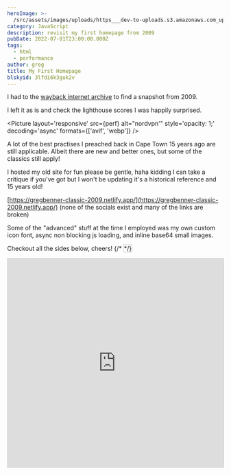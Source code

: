 ```yaml
---
heroImage: >-
  /src/assets/images/uploads/https___dev-to-uploads.s3.amazonaws.com_uploads_articles_tc5vcx1t4kfoget0917e.png
category: JavaScript
description: revisit my first homepage from 2009
pubDate: 2022-07-01T23:00:00.000Z
tags:
  - html
  - performance
author: greg
title: My First Homepage
blskyid: 3lfdi6k3guk2v
---
```



I had to the [wayback internet archive](https://web.archive.org/) to find a snapshot from 2009.

I left it as is and check the lighthouse scores I was happily surprised.

<Picture
	layout='responsive'
	src={perf}
	alt="nordvpn'"
	style='opacity: 1;'
	decoding='async'
	formats={['avif', 'webp']}
/>

A lot of the best practises I preached back in Cape Town 15 years ago are still applicable. Albeit there are new and better ones, but some of the classics still apply!

I hosted my old site for fun please be gentle, haha kidding I can take a critique if you've got but I won't be updating it's a historical reference and 15 years old!

[https://gregbenner-classic-2009.netlify.app/](https://gregbenner-classic-2009.netlify.app/)
(none of the socials exist and many of the links are broken)

Some of the "advanced" stuff at the time I employed was my own custom icon font, async non blocking js loading, and inline base64 small images.

Checkout all the sides below, cheers!
{/* <LinkPreview id="https://www.slideshare.net/slideshow/embed_code/key/bp2lH3IXkwxTQM?startSlide=1" style='border:1px solid #CCC; border-width:1px; margin-bottom:5px;max-width: 100%;' /> */}

<iframe
	src='https://www.slideshare.net/slideshow/embed_code/key/bp2lH3IXkwxTQM?startSlide=1'
	width='597'
	height='486'
	frameborder='0'
	marginwidth='0'
	marginheight='0'
	scrolling='no'
	style='border:1px solid #CCC; border-width:1px; margin-bottom:5px;max-width: 100%;'
	allowfullscreen
  title="slideshare link"
/>
<div style='margin-bottom:5px'>
	<strong>
		<a
			href='https://www.slideshare.net/slideshow/web-optimisation-finished-19978192/19978192'
			title='Web Optimisation'
			target='_blank'
		>
			Web Optimisation
		</a>
	</strong>{' '}
	from{' '}
	<strong>
		<a href='https://www.slideshare.net/gnbenner' target='_blank'>
			Gregory Benner
		</a>
	</strong>

</div>
<BlueskyPost id='https://bsky.app/profile/jswhisperer.bsky.social/post/3lfdi6k3guk2v' />
